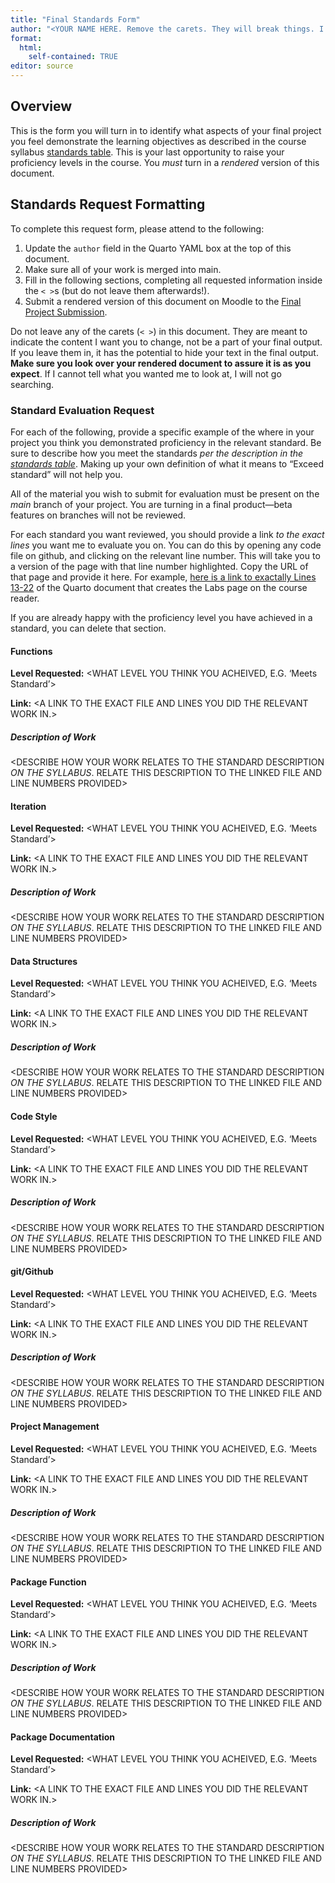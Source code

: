 ```yaml
---
title: "Final Standards Form"
author: "<YOUR NAME HERE. Remove the carets. They will break things. I just include them so you know to replace this stuff.>"
format:
  html:
    self-contained: TRUE
editor: source
---
```


## Overview

This is the form you will turn in to identify what aspects of your final project you feel demonstrate the learning objectives as described in the course syllabus [standards table](https://adv-r-programming.github.io/Adv-R-Reader/syllabus/#standards). This is your last opportunity to raise your proficiency levels in the course. You *must* turn in a *rendered* version of this document. 

## Standards Request Formatting

To complete this request form, please attend to the following:

1. Update the `author` field in the Quarto YAML box at the top of this document. 
2. Make sure all of your work is merged into main.
3. Fill in the following sections, completing all requested information inside the `< >`s (but do not leave them afterwards!).
4. Submit a rendered version of this document on Moodle to the [Final Project Submission](https://moodle.smith.edu/mod/assign/view.php?id=1039310).

Do not leave any of the carets (`< >`) in this document. They are meant to indicate the content I want you to change, not be a part of your final output. If you leave them in, it has the potential to hide your text in the final output. **Make sure you look over your rendered document to assure it is as you expect**. If I cannot tell what you wanted me to look at, I will not go searching.

### Standard Evaluation Request

For each of the following, provide a specific example of the where in your project you think you demonstrated proficiency in the relevant standard. Be sure to describe how you meet the standards *per the description in the [standards table](https://adv-r-programming.github.io/Adv-R-Reader/syllabus/#standards)*. Making up your own definition of what it means to "Exceed standard" will not help you.

All of the material you wish to submit for evaluation must be present on the *main* branch of your project. You are turning in a final product---beta features on branches will not be reviewed.

For each standard you want reviewed, you should provide a link *to the exact lines* you want me to evaluate you on. You can do this by opening any code file on github, and clicking on the relevant line number. This will take you to a version of the page with that line number highlighted. Copy the URL of that page and provide it here. For example, [here is a link to exactally Lines 13-22](https://github.com/Adv-R-Programming/Adv-R-Reader/blob/main/content/labs/_index.en.md?plain=1#L13-L22) of the Quarto document that creates the Labs page on the course reader.

If you are already happy with the proficiency level you have achieved in a standard, you can delete that section. 

#### Functions

**Level Requested:** <WHAT LEVEL YOU THINK YOU ACHEIVED, E.G. 'Meets Standard'>

**Link:** <A LINK TO THE EXACT FILE AND LINES YOU DID THE RELEVANT WORK IN.>

##### Description of Work 

<DESCRIBE HOW YOUR WORK RELATES TO THE STANDARD DESCRIPTION *ON THE SYLLABUS*. RELATE THIS DESCRIPTION TO THE LINKED FILE AND LINE NUMBERS PROVIDED>

#### Iteration

**Level Requested:** <WHAT LEVEL YOU THINK YOU ACHEIVED, E.G. 'Meets Standard'>

**Link:** <A LINK TO THE EXACT FILE AND LINES YOU DID THE RELEVANT WORK IN.>

##### Description of Work 

<DESCRIBE HOW YOUR WORK RELATES TO THE STANDARD DESCRIPTION *ON THE SYLLABUS*. RELATE THIS DESCRIPTION TO THE LINKED FILE AND LINE NUMBERS PROVIDED>

#### Data Structures

**Level Requested:** <WHAT LEVEL YOU THINK YOU ACHEIVED, E.G. 'Meets Standard'>

**Link:** <A LINK TO THE EXACT FILE AND LINES YOU DID THE RELEVANT WORK IN.>

##### Description of Work 

<DESCRIBE HOW YOUR WORK RELATES TO THE STANDARD DESCRIPTION *ON THE SYLLABUS*. RELATE THIS DESCRIPTION TO THE LINKED FILE AND LINE NUMBERS PROVIDED>

#### Code Style

**Level Requested:** <WHAT LEVEL YOU THINK YOU ACHEIVED, E.G. 'Meets Standard'>

**Link:** <A LINK TO THE EXACT FILE AND LINES YOU DID THE RELEVANT WORK IN.>

##### Description of Work 

<DESCRIBE HOW YOUR WORK RELATES TO THE STANDARD DESCRIPTION *ON THE SYLLABUS*. RELATE THIS DESCRIPTION TO THE LINKED FILE AND LINE NUMBERS PROVIDED>

#### git/Github

**Level Requested:** <WHAT LEVEL YOU THINK YOU ACHEIVED, E.G. 'Meets Standard'>

**Link:** <A LINK TO THE EXACT FILE AND LINES YOU DID THE RELEVANT WORK IN.>

##### Description of Work 

<DESCRIBE HOW YOUR WORK RELATES TO THE STANDARD DESCRIPTION *ON THE SYLLABUS*. RELATE THIS DESCRIPTION TO THE LINKED FILE AND LINE NUMBERS PROVIDED>

#### Project Management

**Level Requested:** <WHAT LEVEL YOU THINK YOU ACHEIVED, E.G. 'Meets Standard'>

**Link:** <A LINK TO THE EXACT FILE AND LINES YOU DID THE RELEVANT WORK IN.>

##### Description of Work 

<DESCRIBE HOW YOUR WORK RELATES TO THE STANDARD DESCRIPTION *ON THE SYLLABUS*. RELATE THIS DESCRIPTION TO THE LINKED FILE AND LINE NUMBERS PROVIDED>

#### Package Function

**Level Requested:** <WHAT LEVEL YOU THINK YOU ACHEIVED, E.G. 'Meets Standard'>

**Link:** <A LINK TO THE EXACT FILE AND LINES YOU DID THE RELEVANT WORK IN.>

##### Description of Work 

<DESCRIBE HOW YOUR WORK RELATES TO THE STANDARD DESCRIPTION *ON THE SYLLABUS*. RELATE THIS DESCRIPTION TO THE LINKED FILE AND LINE NUMBERS PROVIDED>

#### Package Documentation

**Level Requested:** <WHAT LEVEL YOU THINK YOU ACHEIVED, E.G. 'Meets Standard'>

**Link:** <A LINK TO THE EXACT FILE AND LINES YOU DID THE RELEVANT WORK IN.>

##### Description of Work 

<DESCRIBE HOW YOUR WORK RELATES TO THE STANDARD DESCRIPTION *ON THE SYLLABUS*. RELATE THIS DESCRIPTION TO THE LINKED FILE AND LINE NUMBERS PROVIDED>
